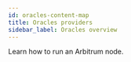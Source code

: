 ```yaml
---
id: oracles-content-map
title: Oracles providers
sidebar_label: Oracles overview
---
```



Learn how to run an Arbitrum node.

<div
  style={{
    display: 'grid',
    gridTemplateColumns: 'repeat(auto-fit, minmax(300px, 1fr))',
    gap: '20px',
  }}
>
  <Card
    title="API3"
    description="Learn out to use API3"
    href="/for-devs/oracles/api3/"
    target="_blank"
  />
  <Card
    title="Chainlink"
    description="Learn out to use Chainlink"
    href="/for-devs/oracles/chainlink/"
    target="_blank"
  />
  <Card
    title="Chronicle"
    description="Learn out to use Chronicle"
    href="/for-devs/oracles/chronicle/"
    target="_blank"
  />
  <Card
    title="Ora"
    description="Learn out to use Ora"
    href="/for-devs/oracles/ora/"
    target="_blank"
  />
  <Card
    title="Pyth"
    description="Learn out to use Pyth"
    href="/for-devs/oracles/pyth/"
    target="_blank"
  />
  <Card
    title="Supra price feed"
    description="Querying price feeds with Supra"
    href="/for-devs/oracles/supra/use-supras-price-feed-oracle"
    target="_blank"
  />
  <Card
    title="Supra VRF"
    description="Using Supra VRF"
    href="/for-devs/oracles/supra/use-supras-vrf"
    target="_blank"
  />
  <Card
    title="Trellor"
    description="Learn out to use Trellor"
    href="/for-devs/oracles/trellor/"
    target="_blank"
  />
  <Card
    title="DIA"
    description="Learn out to use DIA"
    href="/for-devs/oracles/dia/"
    target="_blank"
  />
</div>
